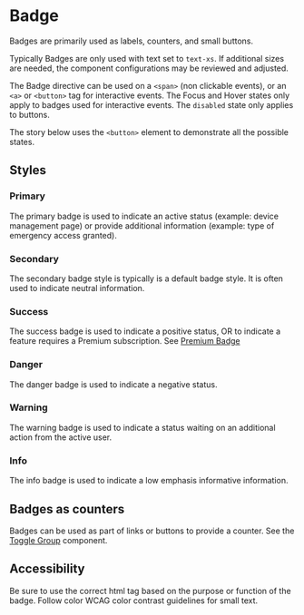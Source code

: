 

<Meta of={stories} />

# Badge

Badges are primarily used as labels, counters, and small buttons.

Typically Badges are only used with text set to `text-xs`. If additional sizes are needed, the
component configurations may be reviewed and adjusted.

The Badge directive can be used on a `<span>` (non clickable events), or an `<a>` or `<button>` tag
for interactive events. The Focus and Hover states only apply to badges used for interactive events.
The `disabled` state only applies to buttons.

The story below uses the `<button>` element to demonstrate all the possible states.

<Primary />
<Controls />

## Styles

### Primary

The primary badge is used to indicate an active status (example: device management page) or provide
additional information (example: type of emergency access granted).

<Story of={stories.Primary} />

### Secondary

The secondary badge style is typically is a default badge style. It is often used to indicate
neutral information.

<Story of={stories.Secondary} />

### Success

The success badge is used to indicate a positive status, OR to indicate a feature requires a Premium
subscription. See [Premium Badge](?path=/docs/web-premium-badge--docs)

<Story of={stories.Success} />

### Danger

The danger badge is used to indicate a negative status.

<Story of={stories.Danger} />

### Warning

The warning badge is used to indicate a status waiting on an additional action from the active user.

<Story of={stories.Warning} />

### Info

The info badge is used to indicate a low emphasis informative information.

<Story of={stories.Info} />

## Badges as counters

Badges can be used as part of links or buttons to provide a counter. See the
[Toggle Group](?path=/docs/component-library-toggle-group--docs) component.

## Accessibility

Be sure to use the correct html tag based on the purpose or function of the badge. Follow color WCAG
color contrast guidelines for small text.
